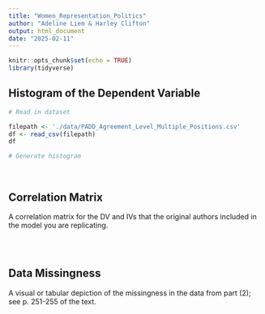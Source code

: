 ```yaml
---
title: "Women_Representation_Politics"
author: "Adeline Liem & Harley Clifton"
output: html_document
date: "2025-02-11"
---
```


```r
knitr::opts_chunk$set(echo = TRUE)
library(tidyverse)
```

## Histogram of the Dependent Variable

```r
# Read in dataset

filepath <- './data/PADD_Agreement_Level_Multiple_Positions.csv'
df <- read_csv(filepath)
df
```

```r
# Generate histogram


```

$~$

## Correlation Matrix

A correlation matrix for the DV and IVs that the original authors included in the model you are replicating.

```r


```


$~$

## Data Missingness

A visual or tabular depiction of the missingness in the data from part (2); see p. 251-255 of the text.

```r

```

